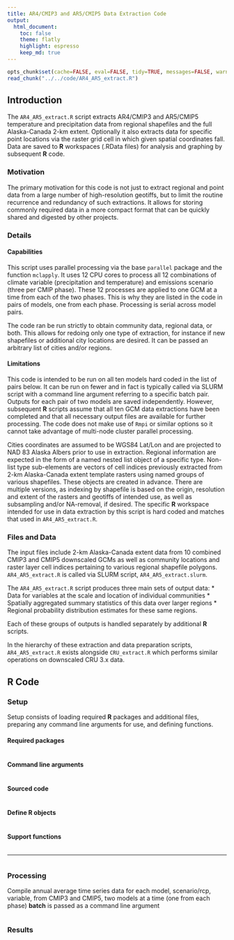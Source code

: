 ```yaml
---
title: AR4/CMIP3 and AR5/CMIP5 Data Extraction Code
output:
  html_document:
    toc: false
    theme: flatly
    highlight: espresso
    keep_md: true
---
```


```r
opts_chunk$set(cache=FALSE, eval=FALSE, tidy=TRUE, messages=FALSE, warnings=FALSE)
read_chunk("../../code/AR4_AR5_extract.R")
```

## Introduction

The `AR4_AR5_extract.R` script extracts AR4/CMIP3 and AR5/CMIP5 temperature and precipitation data from regional shapefiles and the full Alaska-Canada 2-km extent.
Optionally it also extracts data for specific point locations via the raster grid cell in which given spatial coordinates fall.
Data are saved to **R** workspaces (.RData files) for analysis and graphing by subsequent **R** code.

### Motivation
The primary motivation for this code is not just to extract regional and point data from a large number of high-resolution geotiffs,
but to limit the routine recurrence and redundancy of such extractions.
It allows for storing commonly required data in a more compact format that can be quickly shared and digested by other projects.

### Details

#### Capabilities
This script uses parallel processing via the base `parallel` package and the function `mclapply`.
It uses 12 CPU cores to process all 12 combinations of climate variable (precipitation and temperature) and emissions scenario (three per CMIP phase).
These 12 processes are applied to one GCM at a time from each of the two phases.
This is why they are listed in the code in pairs of models, one from each phase.
Processing is serial across model pairs.

The code ran be run strictly to obtain community data, regional data, or both. This allows for redoing only one type of extraction, for instance if new shapefiles or additional city locations are desired.
It can be passed an arbitrary list of cities and/or regions.

#### Limitations
This code is intended to be run on all ten models hard coded in the list of pairs below.
It can be run on fewer and in fact is typically called via SLURM script with a command line argument referring to a specific batch pair.
Outputs for each pair of two models are saved independently.
However, subsequent **R** scripts assume that all ten GCM data extractions have been completed and that all necessary output files are available for further processing.
The code does not make use of `Rmpi` or similar options so it cannot take advantage of multi-node cluster parallel processing.

Cities coordinates are assumed to be WGS84 Lat/Lon and are projected to NAD 83 Alaska Albers prior to use in extraction.
Regional information are expected in the form of a named nested list object of a specific type.
Non-list type sub-elements are vectors of cell indices previously extracted from 2-km Alaska-Canada extent template rasters using named groups of various shapefiles.
These objects are created in advance. There are multiple versions, as indexing by shapefile is based on the origin, resolution and extent of the rasters and geotiffs of intended use,
as well as subsampling and/or NA-removal, if desired.
The specific **R** workspace intended for use in data extraction by this script is hard coded and matches that used in `AR4_AR5_extract.R`.

### Files and Data
The input files include 2-km Alaska-Canada extent data from 10 combined CMIP3 and CMIP5 downscaled GCMs
as well as community locations and raster layer cell indices pertaining to various regional shapefile polygons.
`AR4_AR5_extract.R` is called via SLURM script, `AR4_AR5_extract.slurm`.

The `AR4_AR5_extract.R` script produces three main sets of output data:
* Data for variables at the scale and location of individual communities
* Spatially aggregated summary statistics of this data over larger regions
* Regional probability distribution estimates for these same regions.

Each of these groups of outputs is handled separately by additional **R** scripts.

In the hierarchy of these extraction and data preparation scripts, `AR4_AR5_extract.R` exists alongside `CRU_extract.R` which performs similar operations on downscaled CRU 3.x data.

## **R** Code

### Setup

Setup consists of loading required **R** packages and additional files, preparing any command line arguments for use, and defining functions.

#### Required packages

```r
```

#### Command line arguments

```r
```

#### Sourced code

```r
```

#### Define **R** objects

```r
```

#### Support functions

```r
```

----

```r
```

### Processing

Compile annual average time series data for each model, scenario/rcp, variable, from CMIP3 and CMIP5, two models at a time (one from each phase)
**batch** is passed as a command line argument

```r
```

### Results

```r
```

